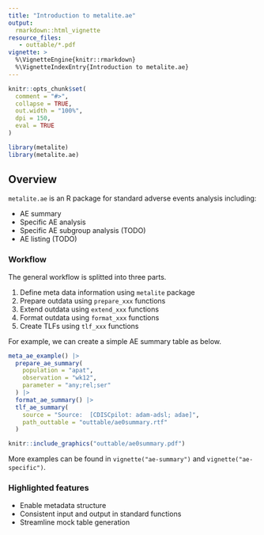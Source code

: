 ```yaml
---
title: "Introduction to metalite.ae"
output:
  rmarkdown::html_vignette
resource_files:
   - outtable/*.pdf
vignette: >
  %\VignetteEngine{knitr::rmarkdown}
  %\VignetteIndexEntry{Introduction to metalite.ae}
---
```


```r
knitr::opts_chunk$set(
  comment = "#>",
  collapse = TRUE,
  out.width = "100%",
  dpi = 150,
  eval = TRUE
)
```

```r
library(metalite)
library(metalite.ae)
```

## Overview

`metalite.ae` is an R package for standard adverse events analysis including:

- AE summary
- Specific AE analysis
- Specific AE subgroup analysis (TODO)
- AE listing (TODO)

### Workflow

The general workflow is splitted into three parts.

1. Define meta data information using `metalite` package
1. Prepare outdata using `prepare_xxx` functions
1. Extend outdata using `extend_xxx` functions
1. Format outdata using `format_xxx` functions
1. Create TLFs using `tlf_xxx` functions

For example, we can create a simple AE summary table as below.

```r
meta_ae_example() |>
  prepare_ae_summary(
    population = "apat",
    observation = "wk12",
    parameter = "any;rel;ser"
  ) |>
  format_ae_summary() |>
  tlf_ae_summary(
    source = "Source:  [CDISCpilot: adam-adsl; adae]",
    path_outtable = "outtable/ae0summary.rtf"
  )
```

```r
knitr::include_graphics("outtable/ae0summary.pdf")
```

More examples can be found in `vignette("ae-summary")` and `vignette("ae-specific")`.

### Highlighted features

- Enable metadata structure
- Consistent input and output in standard functions
- Streamline mock table generation
